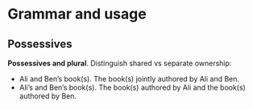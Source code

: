 # Grammar and usage

## Possessives

__Possessives and plural__. Distinguish shared vs separate ownership:

* Ali and Ben's book(s). The book(s) jointly authored by Ali and Ben.
* Ali's and Ben's book(s). The book(s) authored by Ali and the book(s) authored
by Ben.

